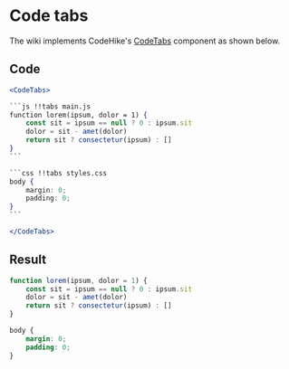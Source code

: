 # Code tabs

The wiki implements CodeHike's [CodeTabs](https://codehike.org/docs/code/tabs) component as shown below.

## Code

````jsx
<CodeTabs>

```js !!tabs main.js
function lorem(ipsum, dolor = 1) {
    const sit = ipsum == null ? 0 : ipsum.sit
    dolor = sit - amet(dolor)
    return sit ? consectetur(ipsum) : []
}
```

```css !!tabs styles.css
body {
    margin: 0;
    padding: 0;
}
```

</CodeTabs>
````

## Result

<CodeTabs>

```js !!tabs main.js
function lorem(ipsum, dolor = 1) {
    const sit = ipsum == null ? 0 : ipsum.sit
    dolor = sit - amet(dolor)
    return sit ? consectetur(ipsum) : []
}
```

```css !!tabs styles.css
body {
    margin: 0;
    padding: 0;
}
```

</CodeTabs>